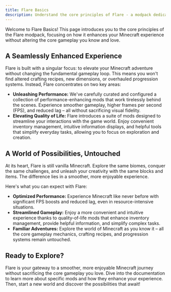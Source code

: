 ```yaml
---
title: Flare Basics
description: Understand the core principles of Flare - a modpack dedicated to enhancing your Minecraft experience through performance optimizations and quality-of-life improvements. 
---
```


Welcome to Flare Basics! This page introduces you to the core principles of the Flare modpack, focusing on how it enhances your Minecraft experience without altering the core gameplay you know and love.

## A Seamlessly Enhanced Experience

Flare is built with a singular focus: to elevate your Minecraft adventure without changing the fundamental gameplay loop.  This means you won't find altered crafting recipes, new dimensions, or overhauled progression systems. Instead, Flare concentrates on two key areas:

* **Unleashing Performance:** We've carefully curated and configured a collection of performance-enhancing mods that work tirelessly behind the scenes.  Experience smoother gameplay, higher frames per second (FPS), and reduced lag – all without sacrificing visual fidelity. 
* **Elevating Quality of Life:** Flare introduces a suite of mods designed to streamline your interactions with the game world.  Enjoy convenient inventory management, intuitive information displays, and helpful tools that simplify everyday tasks, allowing you to focus on exploration and creation.

## A World of Possibilities, Untouched

At its heart, Flare is still vanilla Minecraft. Explore the same biomes, conquer the same challenges, and unleash your creativity with the same blocks and items. The difference lies in a smoother, more enjoyable experience. 

Here's what you can expect with Flare:

* **Optimized Performance:** Experience Minecraft like never before with significant FPS boosts and reduced lag, even in resource-intensive situations.
* **Streamlined Gameplay:** Enjoy a more convenient and intuitive experience thanks to quality-of-life mods that enhance inventory management, provide helpful information, and simplify complex tasks.
* **Familiar Adventures:**  Explore the world of Minecraft as you know it –  all the core gameplay mechanics, crafting recipes, and progression systems remain untouched. 

## Ready to Explore?

Flare is your gateway to a smoother, more enjoyable Minecraft journey without sacrificing the core gameplay you love. Dive into the documentation to learn more about specific mods and how they enhance your experience. Then, start a new world and discover the possibilities that await!
